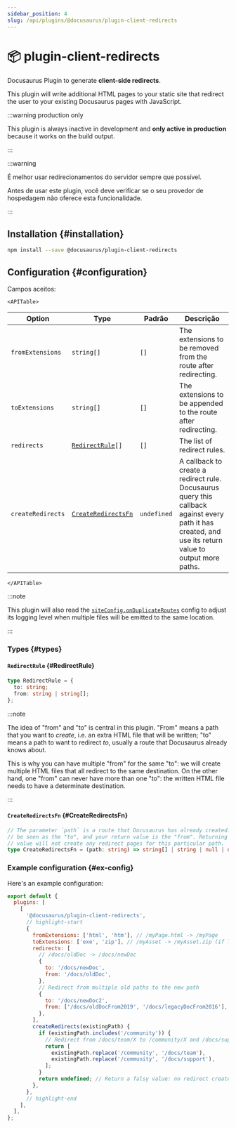 ```yaml
---
sidebar_position: 4
slug: /api/plugins/@docusaurus/plugin-client-redirects
---
```


# 📦 plugin-client-redirects


Docusaurus Plugin to generate **client-side redirects**.

This plugin will write additional HTML pages to your static site that redirect the user to your existing Docusaurus pages with JavaScript.

:::warning production only

This plugin is always inactive in development and **only active in production** because it works on the build output.

:::

:::warning

É melhor usar redirecionamentos do servidor sempre que possível.

Antes de usar este plugin, você deve verificar se o seu provedor de hospedagem não oferece esta funcionalidade.

:::

## Installation {#installation}

```bash npm2yarn
npm install --save @docusaurus/plugin-client-redirects
```

## Configuration {#configuration}

Campos aceitos:

```mdx-code-block
<APITable>
```

| Option            | Type                                                 | Padrão      | Descrição                                                                                                                                              |
| ----------------- | ---------------------------------------------------- | ----------- | ------------------------------------------------------------------------------------------------------------------------------------------------------ |
| `fromExtensions`  | `string[]`                                           | `[]`        | The extensions to be removed from the route after redirecting.                                                                                         |
| `toExtensions`    | `string[]`                                           | `[]`        | The extensions to be appended to the route after redirecting.                                                                                          |
| `redirects`       | <code>[RedirectRule](#RedirectRule)[]</code>         | `[]`        | The list of redirect rules.                                                                                                                            |
| `createRedirects` | <code>[CreateRedirectsFn](#CreateRedirectsFn)</code> | `undefined` | A callback to create a redirect rule. Docusaurus query this callback against every path it has created, and use its return value to output more paths. |

```mdx-code-block
</APITable>
```

:::note

This plugin will also read the [`siteConfig.onDuplicateRoutes`](../docusaurus.config.js.mdx#onDuplicateRoutes) config to adjust its logging level when multiple files will be emitted to the same location.

:::

### Types {#types}

#### `RedirectRule` {#RedirectRule}

```ts
type RedirectRule = {
  to: string;
  from: string | string[];
};
```

:::note

The idea of "from" and "to" is central in this plugin. "From" means a path that you want to _create_, i.e. an extra HTML file that will be written; "to" means a path to want to redirect _to_, usually a route that Docusaurus already knows about.

This is why you can have multiple "from" for the same "to": we will create multiple HTML files that all redirect to the same destination. On the other hand, one "from" can never have more than one "to": the written HTML file needs to have a determinate destination.

:::

#### `CreateRedirectsFn` {#CreateRedirectsFn}

```ts
// The parameter `path` is a route that Docusaurus has already created. It can
// be seen as the "to", and your return value is the "from". Returning a falsy
// value will not create any redirect pages for this particular path.
type CreateRedirectsFn = (path: string) => string[] | string | null | undefined;
```

### Example configuration {#ex-config}

Here's an example configuration:

```js title="docusaurus.config.js"
export default {
  plugins: [
    [
      '@docusaurus/plugin-client-redirects',
      // highlight-start
      {
        fromExtensions: ['html', 'htm'], // /myPage.html -> /myPage
        toExtensions: ['exe', 'zip'], // /myAsset -> /myAsset.zip (if latter exists)
        redirects: [
          // /docs/oldDoc -> /docs/newDoc
          {
            to: '/docs/newDoc',
            from: '/docs/oldDoc',
          },
          // Redirect from multiple old paths to the new path
          {
            to: '/docs/newDoc2',
            from: ['/docs/oldDocFrom2019', '/docs/legacyDocFrom2016'],
          },
        ],
        createRedirects(existingPath) {
          if (existingPath.includes('/community')) {
            // Redirect from /docs/team/X to /community/X and /docs/support/X to /community/X
            return [
              existingPath.replace('/community', '/docs/team'),
              existingPath.replace('/community', '/docs/support'),
            ];
          }
          return undefined; // Return a falsy value: no redirect created
        },
      },
      // highlight-end
    ],
  ],
};
```
